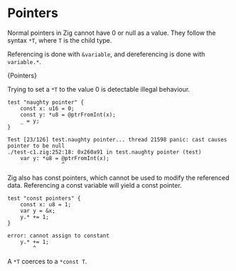 

# Pointers

Normal pointers in Zig cannot have 0 or null as a value. They follow the syntax
`*T`, where `T` is the child type.

Referencing is done with `&variable`, and dereferencing is done with
`variable.*`.

<CodeBlock language="zig">{Pointers}</CodeBlock>

Trying to set a `*T` to the value 0 is detectable illegal behaviour.

```zig
test "naughty pointer" {
    const x: u16 = 0;
    const y: *u8 = @ptrFromInt(x);
    _ = y;
}
```

```
Test [23/126] test.naughty pointer... thread 21598 panic: cast causes pointer to be null
./test-c1.zig:252:18: 0x260a91 in test.naughty pointer (test)
    var y: *u8 = @ptrFromInt(x);
                 ^
```

Zig also has const pointers, which cannot be used to modify the referenced data.
Referencing a const variable will yield a const pointer.

```zig
test "const pointers" {
    const x: u8 = 1;
    var y = &x;
    y.* += 1;
}
```

```
error: cannot assign to constant
    y.* += 1;
        ^
```

A `*T` coerces to a `*const T`.
